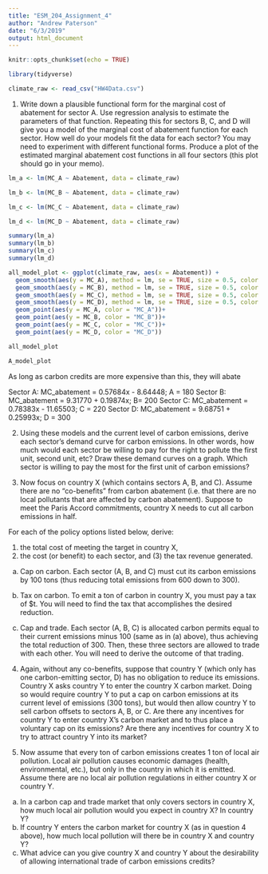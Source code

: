 ```yaml
---
title: "ESM_204_Assignment_4"
author: "Andrew Paterson"
date: "6/3/2019"
output: html_document
---
```


```r
knitr::opts_chunk$set(echo = TRUE)
```

```r

library(tidyverse)

```


```r

climate_raw <- read_csv("HW4Data.csv")

```

1. Write down a plausible functional form for the marginal cost of abatement for sector A. Use regression analysis to estimate the parameters of that function. Repeating this for sectors B, C, and D will give you a model of the marginal cost of abatement function for each sector. How well do your models fit the data for each sector? You may need to experiment with different functional forms. Produce a plot of the estimated marginal abatement cost functions in all four sectors (this plot should go in your
memo).

```r

lm_a <- lm(MC_A ~ Abatement, data = climate_raw)

lm_b <- lm(MC_B ~ Abatement, data = climate_raw)

lm_c <- lm(MC_C ~ Abatement, data = climate_raw)

lm_d <- lm(MC_D ~ Abatement, data = climate_raw)

summary(lm_a)
summary(lm_b)
summary(lm_c)
summary(lm_d)

all_model_plot <- ggplot(climate_raw, aes(x = Abatement)) +
  geom_smooth(aes(y = MC_A), method = lm, se = TRUE, size = 0.5, color = "red")+
  geom_smooth(aes(y = MC_B), method = lm, se = TRUE, size = 0.5, color = "green")+
  geom_smooth(aes(y = MC_C), method = lm, se = TRUE, size = 0.5, color = "blue")+
  geom_smooth(aes(y = MC_D), method = lm, se = TRUE, size = 0.5, color = "purple")+
  geom_point(aes(y = MC_A, color = "MC_A"))+
  geom_point(aes(y = MC_B, color = "MC_B"))+
  geom_point(aes(y = MC_C, color = "MC_C"))+
  geom_point(aes(y = MC_D, color = "MC_D"))

all_model_plot

A_model_plot

```

As long as carbon credits are more expensive than this, they will abate

Sector A: MC_abatement = 0.57684x - 8.64448; A = 180
Sector B: MC_abatement = 9.31770 + 0.19874x; B= 200
Sector C: MC_abatement = 0.78383x - 11.65503; C = 220
Sector D: MC_abatement = 9.68751 + 0.25993x; D = 300

2. Using these models and the current level of carbon emissions, derive each sector’s demand curve for carbon emissions. In other words, how much would each sector be willing to pay for the right to pollute the first unit, second unit, etc? Draw these demand curves on a graph. Which sector is willing to pay the most for the first unit of carbon emissions?



3. Now focus on country X (which contains sectors A, B, and C). Assume there are no “co-benefits” from carbon abatement (i.e. that there are no local pollutants that are affected by carbon abatement). Suppose to meet the Paris Accord commitments, country X needs to cut all carbon emissions in half.

For each of the policy options listed below, derive: 

(1) the total cost of meeting the target in country X,
(2) the cost (or benefit) to each sector, and (3) the tax revenue generated.

a. Cap on carbon. Each sector (A, B, and C) must cut its carbon emissions by 100 tons (thus reducing total emissions from 600 down to 300).

b. Tax on carbon. To emit a ton of carbon in country X, you must pay a tax of $t. You will need to find the tax that accomplishes the desired reduction.

c. Cap and trade. Each sector (A, B, C) is allocated carbon permits equal to their current emissions minus 100 (same as in (a) above), thus achieving the total reduction of 300. Then, these three sectors are allowed to trade with each other. You will need to derive the outcome of that trading.

4. Again, without any co-benefits, suppose that country Y (which only has one carbon-emitting sector, D) has no obligation to reduce its emissions. Country X asks country Y to enter the country X carbon market. Doing so would require country Y to put a cap on carbon emissions at its current level of emissions (300 tons), but would then allow country Y to sell carbon offsets to sectors A, B, or C. Are there any incentives for country Y to enter country X’s carbon market and to thus place a voluntary cap
on its emissions? Are there any incentives for country X to try to attract country Y into its market?

5. Now assume that every ton of carbon emissions creates 1 ton of local air pollution. Local air pollution causes economic damages (health, environmental, etc.), but only in the country in which it is emitted.
Assume there are no local air pollution regulations in either country X or country Y.

a. In a carbon cap and trade market that only covers sectors in country X, how much local air pollution would you expect in country X? In country Y?
b. If country Y enters the carbon market for country X (as in question 4 above), how much local pollution will there be in country X and country Y?
c. What advice can you give country X and country Y about the desirability of allowing international trade of carbon emissions credits?